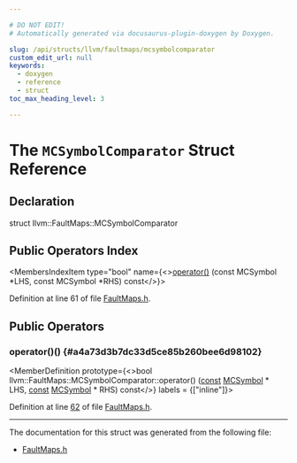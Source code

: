 ```yaml
---

# DO NOT EDIT!
# Automatically generated via docusaurus-plugin-doxygen by Doxygen.

slug: /api/structs/llvm/faultmaps/mcsymbolcomparator
custom_edit_url: null
keywords:
  - doxygen
  - reference
  - struct
toc_max_heading_level: 3

---
```





# The `MCSymbolComparator` Struct Reference

<DoxygenPage pluginConfig={pluginConfig}>



## Declaration

<CodeBlock>struct llvm::FaultMaps::MCSymbolComparator</CodeBlock>

## Public Operators Index

<MembersIndex>

<MembersIndexItem
  type="bool"
  name={<><a href="#a4a73d3b7dc33d5ce85b260bee6d98102">operator()</a> (const MCSymbol &#42;LHS, const MCSymbol &#42;RHS) const</>}>
</MembersIndexItem>

</MembersIndex>


Definition at line 61 of file <a href="/docs/api/files/include/include/llvm/include/llvm/codegen/faultmaps-h">FaultMaps.h</a>.

<SectionDefinition>

## Public Operators

### operator()() {#a4a73d3b7dc33d5ce85b260bee6d98102}

<MemberDefinition
  prototype={<>bool llvm::FaultMaps::MCSymbolComparator::operator() (<a href="/docs/api/files/lib/lib/target/lib/target/aarch64/aarch64promoteconstant-cpp/#a90f8350fecae261c25be85d38b451bff">const</a> <a href="/docs/api/classes/llvm/mcsymbol">MCSymbol</a> &#42; LHS, <a href="/docs/api/files/lib/lib/target/lib/target/aarch64/aarch64promoteconstant-cpp/#a90f8350fecae261c25be85d38b451bff">const</a> <a href="/docs/api/classes/llvm/mcsymbol">MCSymbol</a> &#42; RHS) const</>}
  labels = {["inline"]}>

Definition at line <a href="/docs/api/files/include/include/llvm/include/llvm/codegen/faultmaps-h/#l00062">62</a> of file <a href="/docs/api/files/include/include/llvm/include/llvm/codegen/faultmaps-h">FaultMaps.h</a>.
</MemberDefinition>

</SectionDefinition>

<hr/>

The documentation for this struct was generated from the following file:

<ul>
<li><a href="/docs/api/files/include/include/llvm/include/llvm/codegen/faultmaps-h">FaultMaps.h</a></li>
</ul>

</DoxygenPage>
